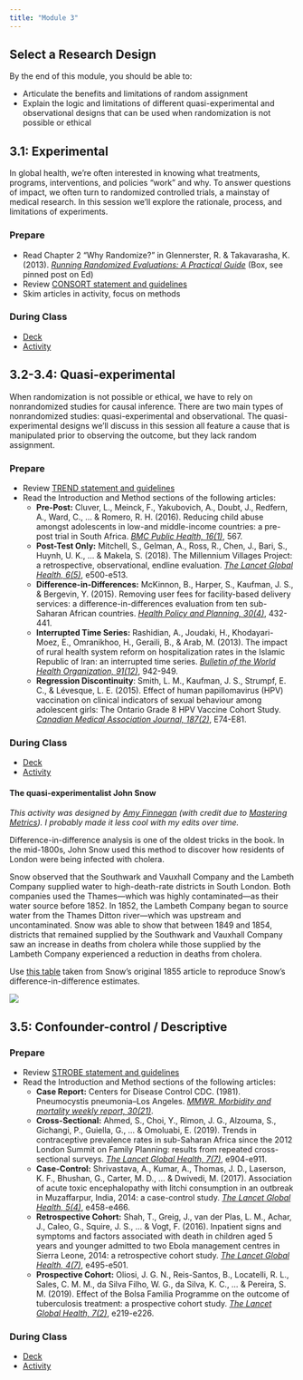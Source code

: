 ```yaml
---
title: "Module 3"
---
```


## Select a Research Design

By the end of this module, you should be able to:

* Articulate the benefits and limitations of random assignment
* Explain the logic and limitations of different quasi-experimental and observational designs that can be used when randomization is not possible or ethical

## 3.1: Experimental

In global health, we're often interested in knowing what treatments, programs, interventions, and policies "work" and why. To answer questions of impact, we often turn to randomized controlled trials, a mainstay of medical research. In this session we'll explore the rationale, process, and limitations of experiments.

### Prepare

* Read Chapter 2 "Why Randomize?" in Glennerster, R. & Takavarasha, K. (2013). [*Running Randomized Evaluations: A Practical Guide*](https://amzn.to/30cmbdE){target="_blank"} (Box, see pinned post on Ed)
* Review [CONSORT statement and guidelines](http://www.equator-network.org/reporting-guidelines/consort/){target="_blank"}
* Skim articles in activity, focus on methods

### During Class

* [Deck](https://drive.google.com/file/d/1KNEZYlgiutbOpZ988-U-z694_KJJUEpK/view?usp=share_link)
* [Activity](https://docs.google.com/document/d/1iDar3zonTYEQ3yE1AAiD_-pbwP5Fe8UvWbSJGEzOp1U/edit?usp=sharing)

## 3.2-3.4: Quasi-experimental

When randomization is not possible or ethical, we have to rely on nonrandomized studies for causal inference. There are two main types of nonrandomized studies: quasi-experimental and observational. The quasi-experimental designs we'll discuss in this session all feature a cause that is manipulated prior to observing the outcome, but they lack random assignment.  

### Prepare

* Review [TREND statement and guidelines](https://www.cdc.gov/trendstatement/){target="_blank"}
* Read the Introduction and Method sections of the following articles:
  * **Pre-Post:** Cluver, L., Meinck, F., Yakubovich, A., Doubt, J., Redfern, A., Ward, C., … & Romero, R. H. (2016). Reducing child abuse amongst adolescents in low-and middle-income countries: a pre-post trial in South Africa. [*BMC Public Health, 16(1)*](https://www.ncbi.nlm.nih.gov/pmc/articles/PMC5137206/){target="_blank"}, 567.
  * **Post-Test Only:** Mitchell, S., Gelman, A., Ross, R., Chen, J., Bari, S., Huynh, U. K., ... & Makela, S. (2018). The Millennium Villages Project: a retrospective, observational, endline evaluation. [*The Lancet Global Health, 6(5)*](https://www.thelancet.com/journals/langlo/article/PIIS2214-109X(18)30065-2/fulltext){target="_blank"}, e500-e513.
  * **Difference-in-Differences:** McKinnon, B., Harper, S., Kaufman, J. S., & Bergevin, Y. (2015). Removing user fees for facility-based delivery services: a difference-in-differences evaluation from ten sub-Saharan African countries. [*Health Policy and Planning, 30(4)*](https://www.ncbi.nlm.nih.gov/pmc/articles/PMC4385820/){target="_blank"}, 432-441.
  * **Interrupted Time Series:** Rashidian, A., Joudaki, H., Khodayari-Moez, E., Omranikhoo, H., Geraili, B., & Arab, M. (2013). The impact of rural health system reform on hospitalization rates in the Islamic Republic of Iran: an interrupted time series. [*Bulletin of the World Health Organization, 91(12)*](https://www.ncbi.nlm.nih.gov/pmc/articles/PMC3845261/){target="_blank"}, 942-949.
  * **Regression Discontinuity**: Smith, L. M., Kaufman, J. S., Strumpf, E. C., & Lévesque, L. E. (2015). Effect of human papillomavirus (HPV) vaccination on clinical indicators of sexual behaviour among adolescent girls: The Ontario Grade 8 HPV Vaccine Cohort Study. [*Canadian Medical Association Journal, 187(2)*](https://www.ncbi.nlm.nih.gov/pmc/articles/PMC4312170/){target="_blank"}, E74-E81.

### During Class

* [Deck](https://drive.google.com/file/d/1HvfS3P3UglpDcs_IWUKAGBHT8qUZcW9T/view?usp=share_link)
* [Activity](https://docs.google.com/document/d/1afyOM7V2dUXY0op-h35DA6nOSPcKjUuwVe6UAGT5Nv4/edit?usp=sharing)

#### The quasi-experimentalist John Snow

*This activity was designed by [Amy Finnegan](https://sites.google.com/site/amyfinnegan/home){target="_blank"} (with credit due to [Mastering Metrics](https://www.amazon.com/dp/B00MZG71MC/ref=dp-kindle-redirect?_encoding=UTF8&btkr=1){target="_blank"}). I probably made it less cool with my edits over time.*

Difference-in-difference analysis is one of the oldest tricks in the book. In the mid-1800s, John Snow used this method to discover how residents of London were being infected with cholera.

Snow observed that the Southwark and Vauxhall Company and the Lambeth Company supplied water to high-death-rate districts in South London. Both companies used the Thames—which was highly contaminated—as their water source before 1852. In 1852, the Lambeth Company began to source water from the Thames Ditton river—which was upstream and uncontaminated. Snow was able to show that between 1849 and 1854, districts that remained supplied by the Southwark and Vauxhall Company saw an increase in deaths from cholera while those supplied by the Lambeth Company experienced a reduction in deaths from cholera.

Use [this table](http://www.ph.ucla.edu/epi/snow/table12a.html){target="_blank"} taken from Snow’s original 1855 article to reproduce Snow’s difference-in-difference estimates.

![](images/snowtable.png)

## 3.5: Confounder-control / Descriptive


### Prepare

* Review [STROBE statement and guidelines](https://www.strobe-statement.org/index.php?id=strobe-home){target="_blank"}
* Read the Introduction and Method sections of the following articles:
  * **Case Report:** Centers for Disease Control CDC. (1981). Pneumocystis pneumonia–Los Angeles. [*MMWR. Morbidity and mortality weekly report, 30(21)*](https://www.cdc.gov/mmwr/preview/mmwrhtml/june_5.htm){target="_blank"}.
  * **Cross-Sectional:** Ahmed, S., Choi, Y., Rimon, J. G., Alzouma, S., Gichangi, P., Guiella, G., ... & Omoluabi, E. (2019). Trends in contraceptive prevalence rates in sub-Saharan Africa since the 2012 London Summit on Family Planning: results from repeated cross-sectional surveys. [*The Lancet Global Health, 7(7)*](https://www.thelancet.com/journals/langlo/article/PIIS2214-109X(19)30200-1/fulltext){target="_blank"}, e904-e911.
  * **Case-Control:** Shrivastava, A., Kumar, A., Thomas, J. D., Laserson, K. F., Bhushan, G., Carter, M. D., ... & Dwivedi, M. (2017). Association of acute toxic encephalopathy with litchi consumption in an outbreak in Muzaffarpur, India, 2014: a case-control study. [*The Lancet Global Health, 5(4)*](https://www.thelancet.com/journals/langlo/article/PIIS2214-109X(17)30035-9/fulltext){target="_blank"}, e458-e466.
  * **Retrospective Cohort:** Shah, T., Greig, J., van der Plas, L. M., Achar, J., Caleo, G., Squire, J. S., ... & Vogt, F. (2016). Inpatient signs and symptoms and factors associated with death in children aged 5 years and younger admitted to two Ebola management centres in Sierra Leone, 2014: a retrospective cohort study. [*The Lancet Global Health, 4(7)*](https://www.thelancet.com/journals/langlo/article/PIIS2214-109X(16)30097-3/fulltext){target="_blank"}, e495-e501.
  * **Prospective Cohort:** Oliosi, J. G. N., Reis-Santos, B., Locatelli, R. L., Sales, C. M. M., da Silva Filho, W. G., da Silva, K. C., ... & Pereira, S. M. (2019). Effect of the Bolsa Familia Programme on the outcome of tuberculosis treatment: a prospective cohort study. [*The Lancet Global Health, 7(2)*](https://www.thelancet.com/journals/langlo/article/PIIS2214-109X(18)30478-9/fulltext){target="_blank"}, e219-e226.

### During Class

* [Deck](https://drive.google.com/file/d/1aIeNlvLznIqZaWDuYOOlqqUly2IM9BZ2/view?usp=share_link)
* [Activity](https://docs.google.com/document/d/1StXoyZW6qQFwOC2iWIBVwESgb1a6wbaQ6eoNb0cE3kU/edit?usp=sharing)
